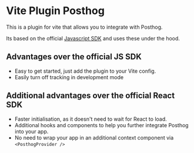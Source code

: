 
# Vite Plugin Posthog

This is a plugin for vite that allows you to integrate with Posthog.

Its based on the official [Javascript SDK](https://posthog.com/docs/libraries/js) and uses these under the hood.

## Advantages over the official JS SDK
- Easy to get started, just add the plugin to your Vite config.
- Easily turn off tracking in development mode

## Additional advantages over the official React SDK
- Faster initialisation, as it doesn't need to wait for React to load.
- Additional hooks and components to help you further integrate Posthog into your app.
- No need to wrap your app in an additional context component via `<PosthogProvider />`